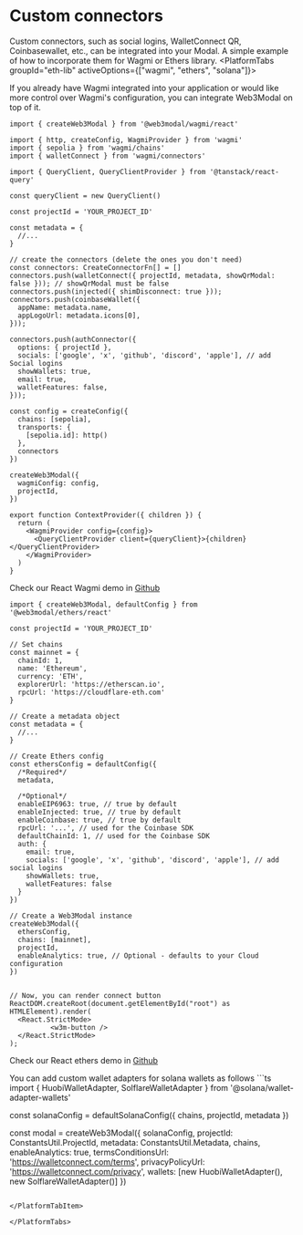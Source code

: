 
# Custom connectors
Custom connectors, such as social logins, WalletConnect QR, Coinbasewallet, etc., can be integrated into your Modal. A simple example of how to incorporate them for Wagmi or Ethers library.
<PlatformTabs groupId="eth-lib" activeOptions={["wagmi", "ethers", "solana"]}>
<PlatformTabItem value="wagmi">

If you already have Wagmi integrated into your application or would like more control over Wagmi's configuration, you can integrate Web3Modal on top of it.

```tsx
import { createWeb3Modal } from '@web3modal/wagmi/react'

import { http, createConfig, WagmiProvider } from 'wagmi'
import { sepolia } from 'wagmi/chains'
import { walletConnect } from 'wagmi/connectors'

import { QueryClient, QueryClientProvider } from '@tanstack/react-query'

const queryClient = new QueryClient()

const projectId = 'YOUR_PROJECT_ID'

const metadata = {
  //...
}

// create the connectors (delete the ones you don't need)
const connectors: CreateConnectorFn[] = []
connectors.push(walletConnect({ projectId, metadata, showQrModal: false })); // showQrModal must be false
connectors.push(injected({ shimDisconnect: true }));
connectors.push(coinbaseWallet({
  appName: metadata.name,
  appLogoUrl: metadata.icons[0],
}));

connectors.push(authConnector({ 
  options: { projectId },
  socials: ['google', 'x', 'github', 'discord', 'apple'], // add Social logins
  showWallets: true,
  email: true,
  walletFeatures: false,
}));

const config = createConfig({
  chains: [sepolia],
  transports: {
    [sepolia.id]: http()
  },
  connectors
})

createWeb3Modal({
  wagmiConfig: config,
  projectId,
})

export function ContextProvider({ children }) {
  return (
    <WagmiProvider config={config}>
      <QueryClientProvider client={queryClient}>{children}</QueryClientProvider>
    </WagmiProvider>
  )
}

```
Check our React Wagmi demo in [Github](https://github.com/WalletConnect/web-examples/tree/main/dapps/web3modal/react)


</PlatformTabItem>
<PlatformTabItem value="ethers">

```tsx
import { createWeb3Modal, defaultConfig } from '@web3modal/ethers/react'

const projectId = 'YOUR_PROJECT_ID'

// Set chains
const mainnet = {
  chainId: 1,
  name: 'Ethereum',
  currency: 'ETH',
  explorerUrl: 'https://etherscan.io',
  rpcUrl: 'https://cloudflare-eth.com'
}

// Create a metadata object
const metadata = {
  //...
}

// Create Ethers config
const ethersConfig = defaultConfig({
  /*Required*/
  metadata,

  /*Optional*/
  enableEIP6963: true, // true by default
  enableInjected: true, // true by default
  enableCoinbase: true, // true by default
  rpcUrl: '...', // used for the Coinbase SDK
  defaultChainId: 1, // used for the Coinbase SDK
  auth: {
    email: true,
    socials: ['google', 'x', 'github', 'discord', 'apple'], // add social logins 
    showWallets: true,
    walletFeatures: false
  }
})

// Create a Web3Modal instance
createWeb3Modal({
  ethersConfig,
  chains: [mainnet],
  projectId,
  enableAnalytics: true, // Optional - defaults to your Cloud configuration
})


// Now, you can render connect button 
ReactDOM.createRoot(document.getElementById("root") as HTMLElement).render(
  <React.StrictMode>
          <w3m-button />
  </React.StrictMode>
);
```

Check our React ethers demo in [Github](https://github.com/WalletConnect/web-examples/tree/main/dapps/web3modal/react-ethers)

</PlatformTabItem>
<PlatformTabItem value="solana">
You can add custom wallet adapters for solana wallets as follows
```ts
import { HuobiWalletAdapter, SolflareWalletAdapter } from '@solana/wallet-adapter-wallets'

const solanaConfig = defaultSolanaConfig({
  chains,
  projectId,
  metadata
})

const modal = createWeb3Modal({
  solanaConfig,
  projectId: ConstantsUtil.ProjectId,
  metadata: ConstantsUtil.Metadata,
  chains,
  enableAnalytics: true,
  termsConditionsUrl: 'https://walletconnect.com/terms',
  privacyPolicyUrl: 'https://walletconnect.com/privacy',
  wallets: [new HuobiWalletAdapter(), new SolflareWalletAdapter()]
})
```

</PlatformTabItem>

</PlatformTabs>
